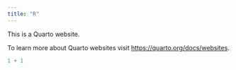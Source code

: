 ```yaml
---
title: "R"
---
```


This is a Quarto website.

To learn more about Quarto websites visit <https://quarto.org/docs/websites>.

```r
1 + 1
```
